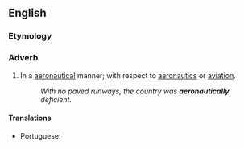 ==English==

===Etymology===
{{suffix|en|aeronautical|ly}}

===Adverb===
{{en-adv|-}}

# In a [[aeronautical]] manner; with respect to [[aeronautics]] or [[aviation]].
#: ''With no paved runways, the country was '''aeronautically''' deficient.''

====Translations====
{{trans-top|with respect to aeronautics}}
* Portuguese: {{t|pt|aeronauticamente}}
{{trans-mid}}
{{trans-bottom}}